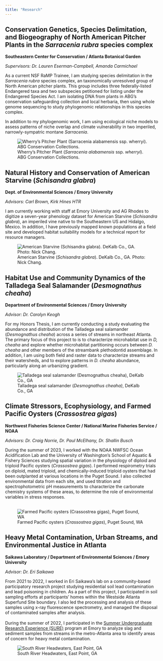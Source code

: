 ```yaml
---
title: "Research"
---
```


## Conservation Genetics, Species Delimitation, and Biogeography of North American Pitcher Plants in the *Sarracenia rubra* species complex

**Southeastern Center for Conservation / Atlanta Botanical Garden**

*Supervisors: Dr. Lauren Eserman-Campbell, Amanda Carmichael*

As a current NSF RaMP Trainee, I am studying species delimitation in the *Sarracenia rubra* species complex, an taxonomically unresolved group of North American pitcher plants. This group includes three federally-listed Endangered taxa and two subspecies petitioned for listing under the Endangered Species Act. I am isolating DNA from plants in ABG's conservation safeguarding collection and local herbaria, then using whole genome sequencing to study phylogenomic relationships in this species complex.

In addition to my phylogenomic work, I am using ecological niche models to assess patterns of niche overlap and climate vulnerability in two imperiled, narrowly-sympatric montane *Sarracenia*.

![Wherry's Pitcher Plant (*Sarracenia alabamensis* ssp. *wherryi*). ABG Conservation Collections.](images/IMG_4661-01.jpeg)

## Natural History and Conservation of American Starvine (*Schisandra glabra*)

**Dept. of Environmental Sciences / Emory University**

*Advisors: Carl Brown, Kirk Hines HTR*

I am currently working with staff at Emory University and AG Rhodes to digitize a seven-year phenology dataset for American Starvine (*Schisandra glabra*), an imperiled vine native to the Southeastern US and Hidalgo, Mexico. In addition, I have previously mapped known populations at a field site and developed habitat suitability models for a technical report for resource managers.

![American Starvine (*Schisandra glabra*). DeKalb Co., GA. Photo: Nick Chang.](images/A3677804-7500-43CB-B086-56AC94ACCB65.jpeg)

## Habitat Use and Community Dynamics of the Talladega Seal Salamander (*Desmognathus cheaha*)

**Department of Environmental Sciences / Emory University**

*Advisor: Dr. Carolyn Keogh*

For my Honors Thesis, I am currently conducting a study evaluating the abundance and distribution of the Talladega seal salamander (*Desmognathus cheaha*) across a series of streams in northeast Atlanta. The primary focus of this project to is to characterize microhabitat use in *D, cheaha* and explore whether microhabitat partitioning occurs between *D. cheaha* and other members of the streambank plethodontid assemblage. In addition, I am using both field and raster data to characterize streams and their watersheds, and to explore patterns in *D. cheaha* abundance, particularly along an urbanizing gradient.

![Talladega seal salamander (*Desmognathus cheaha)*, DeKalb Co., GA](images/Desmognathus_cheaha_2023-12-03.JPG)

## Climate Stressors, Ecophysiology, and Farmed Pacific Oysters (*Crassostrea gigas*)

**Northwest Fisheries Science Center / National Marine Fisheries Service / NOAA**

*Advisors: Dr. Craig Norrie, Dr. Paul McElhany, Dr. Shallin Busch*

During the summer of 2023, I worked with the NOAA NWFSC Ocean Acidification Lab and the University of Washington's School of Aquatic & Fishery Sciences studying spatial variation in the physiology of diploid and triploid Pacific oysters (*Crassostrea gigas*). I performed respirometry trials on diploid, mated triploid, and chemically-induced triploid oysters that had been outplanted at various locations in the Puget Sound. I also collected environmental data from each site, and used titration and spectrophotometric pH measurements to characterize the carbonate chemistry systems of these areas, to determine the role of environmental variables in stress responses.\
\

![Farmed Pacific oysters (*Crassostrea gigas*), Puget Sound, WA](images/Crassostrea_gigas_06-09-2023.JPG)

## Heavy Metal Contamination, Urban Streams, and Environmental Justice in Atlanta

**Saikawa Laboratory / Department of Environmental Sciences / Emory University**

*Advisor: Dr. Eri Saikawa*

From 2021 to 2022, I worked in Eri Saikawa's lab on a community-based participatory research project studying residential soil lead contamination and lead poisoning in children. As a part of this project, I participated in soil sampling efforts at participants' homes within the Westside Atlanta Superfund Site boundary. I also led the processing and analysis of these samples using x-ray fluorescence spectrometry, and managed the disposal of contaminated samples after analysis.\
\
During the summer of 2022, I participated in the [Summer Undergraduate Research Experience (SURE)](https://college.emory.edu/undergraduate-research/summer/index.html) program at Emory to analyze slag and sediment samples from streams in the metro-Atlanta area to identify areas of concern for heavy metal contamination.

![South River Headwaters, East Point, GA](images/South_River_headwaters_15-06-2022.JPG)
